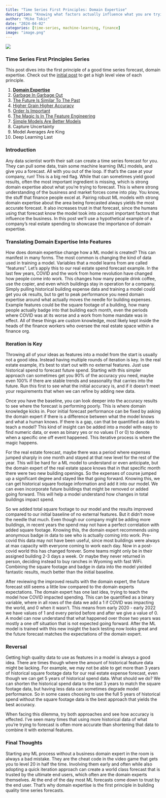 ```yaml
---
title: "Time Series First Principles: Domain Expertise"
description: "Knowing what factors actually influence what you are trying to forecast is more important than which ML model to train"
author: "Mike Tokic"
date: "2024-04-02"
categories: [time-series, machine-learning, finance]
image: "image.png"
---
```


![](./image.png)

### Time Series First Principles Series

This post dives into the first principle of a good time series forecast, domain expertise. Check out the [initial post](https://mftokic.github.io/posts/2024-03-26-time-series-first-principles-initial/) to get a high level view of each principle. 

1. [**Domain Expertise**](https://mftokic.github.io/posts/2024-04-02-time-series-domain-expertise/)
2. [Garbage In Garbage Out](https://mftokic.github.io/posts/2024-04-08-time-series-garbage/)
3. [The Future Is Similar To The Past](https://mftokic.github.io/posts/2024-04-11-time-series-past-future/)
4. [Higher Grain Higher Accuracy](https://mftokic.github.io/posts/2024-04-18-time-series-grain/)
5. [Order Is Important](https://mftokic.github.io/posts/2024-04-23-time-series-order/)
6. [The Magic Is In The Feature Engineering](https://mftokic.github.io/posts/2024-05-01-time-series-features/)
7. [Simple Models Are Better Models](https://mftokic.github.io/posts/2024-05-03-time-series-simple-models/)
8. Capture Uncertainty
9. Model Averages Are King
10. Deep Learning Last

### Introduction

Any data scientist worth their salt can create a time series forecast for you. They can pull some data, train some machine learning (ML) models, and give you a forecast. All with you out of the loop. If that's the case at your company, run! This is a big red flag. While that can sometimes yield good results, often the most important ingredient is missing, which is strong domain expertise about what you're trying to forecast. This is where strong understanding of the business and market forces come into play. You know, the stuff that finance people excel at. Pairing robust ML models with strong domain expertise about the area being forecasted always yields the most accurate forecast. It also increases trust in that forecast, since the humans using that forecast know the model took into account important factors that influence the business. In this post we'll use a hypothetical example of a company's real estate spending to showcase the importance of domain expertise. 

### Translating Domain Expertise Into Features

How does domain expertise change how a ML model is created? This can manifest in many forms. The most common is changing the kind of data used in training a model. Variables that a model learns from are called "features". Let's apply this to our real estate spend forecast example. In the last few years, COVID and the work from home revolution have changed how people come into work. This changes how many people drink coffee, use the copier, and even which buildings stay in operation for a company. Simply pulling historical building expense data and training a model could get you ok results, but to get to peak performance you need domain expertise around what actually moves the needle for building expenses. Example features could be the square footage of a building, how many people actually badge into that building each month, even the periods where COVID was at its worse and a work from home mandate was in effect. All of these things are custom knowledge, most likely kept inside the heads of the finance workers who oversee the real estate space within a finance org.

### Iteration is Key

Throwing all of your ideas as features into a model from the start is usually not a good idea. Instead having multiple rounds of iteration is key. In the real estate example, it's best to start out with no external features. Just use historical spend to forecast future spend. Starting with this simpler approach can sometimes get you 90% of the accuracy you need, maybe even 100% if there are stable trends and seasonality that carries into the future. Run this first to see what the initial accuracy is, and if it doesn't meet your requirements that when we can refine by adding new data. 

Once you have the baseline, you can look deeper into the accuracy results to see where the forecast is performing poorly. This is where domain knowledge kicks in. Poor initial forecast performance can be fixed by asking the domain expert if there is a difference between what the model knows and what a human knows. If there is a gap, can that be quantified as data to teach a model? This kind of insight can be added into a model with easy to find numeric data, or even as binary yes or no values (1 or 0) to denote when a specific one off event happened. This iterative process is where the magic happens.   

For the real estate forecast, maybe there was a period where expenses jumped sharply in one month and stayed at that new level for the rest of the year. This will be hard for a ML model to understand or even anticipate, but the domain expert of the real estate space knows that in that specific month there were two new building openings. So the expenses of course jumped up a significant degree and stayed like that going forward. Knowing this, we can get historical square footage information and add it into our model. We can even incorporate future buildings that might be removed or added going forward. This will help a model understand how changes in total buildings impact spend. 

So we added total square footage to our model and the results improved compared to our initial baseline of no external features. But it didn't move the needle that much. Even though our company might be adding more buildings, in recent years the spend may not have a perfect correlation with added square footage. Knowing this, the domain expert recommends using anonymous badge in data to see who is actually coming into work. Pre-covid this data may not have been useful, since most buildings were always at max capacity with everyone coming to work each day. Now in a post-covid world this has changed forever. Some teams might only be in their assigned building 2-3 days a week. Or maybe they never returned in person, deciding instead to buy ranches in Wyoming with fast WiFi. Combining the square footage and badge in data into the model yielded fantastic results, much better than the initial baseline. 

After reviewing the improved results with the domain expert, the future forecast still seems a little low compared to the domain experts expectations. The domain expert has one last idea, trying to teach the model how COVID impacted spending. This can be quantified as a binary variable, where in all rows of the data we add a 1 if COVID was impacting the world, and 0 when it wasn't. This means from early 2020 - early 2022 we have values of 1 and every period before and after we give a value of 0. A model can now understand that what happened over those two years was mostly a one off situation that is not expected going forward. After the ML model is trained with this new insight the back testing now looks great and the future forecast matches the expectations of the domain expert. 

### Reversal

Getting high quality data to use as features in a model is always a good idea. There are times though where the amount of historical feature data might be lacking. For example, we may not be able to get more than 3 years of historical square footage data for our real estate expense forecast, even though we can get 5 years of historical spend data. What should we do? We can shorten the historical spend data to the last 3 years to match the square footage data, but having less data can sometimes degrade model performance. So in some cases choosing to use the full 5 years of historical spend without the square footage data is the best approach that yields the best accuracy. 

When facing this dilemma, try both approaches and see how accuracy is effected. I've seen many times that using more historical data of what you're trying to forecast is often more accurate than shortening that data to combine it with external features. 

### Final Thoughts

Starting any ML process without a business domain expert in the room is always a bad mistake. They are the cheat code in the video game that gets you to level 20 in half the time. Involving them early and often while also adopting a quick iteration approach can create a world class forecast that is trusted by the ultimate end users, which often are the domain experts themselves. At the end of the day most ML forecasts come down to trust by the end user. That's why domain expertise is the first principle in building quality time series forecasts. 